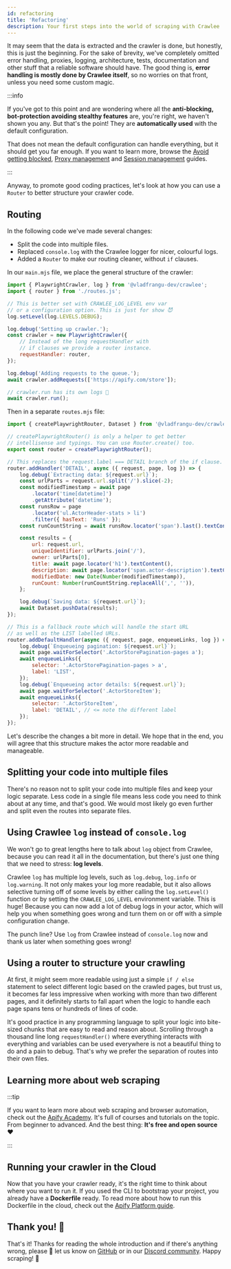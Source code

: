 ```yaml
---
id: refactoring
title: 'Refactoring'
description: Your first steps into the world of scraping with Crawlee
---
```



It may seem that the data is extracted and the crawler is done, but honestly, this is just the beginning. For the sake of brevity, we've completely omitted error handling, proxies, logging, architecture, tests, documentation and other stuff that a reliable software should have. The good thing is, **error handling is mostly done by Crawlee itself**, so no worries on that front, unless you need some custom magic.

:::info

If you've got to this point and are wondering where all the **anti-blocking, bot-protection avoiding stealthy features** are, you're right, we haven't shown you any. But that's the point! They are **automatically used** with the default configuration.

That does not mean the default configuration can handle everything, but it should get you far enough. If you want to learn more, browse the [Avoid getting blocked](../guides/avoid-blocking), [Proxy management](../guides/proxy-management) and [Session management](../guides/session-management) guides.

:::

Anyway, to promote good coding practices, let's look at how you can use a <ApiLink to="core/class/Router">`Router`</ApiLink> to better structure your crawler code.

## Routing

In the following code we've made several changes:

-   Split the code into multiple files.
-   Replaced `console.log` with the Crawlee logger for nicer, colourful logs.
-   Added a `Router` to make our routing cleaner, without `if` clauses.

In our `main.mjs` file, we place the general structure of the crawler:

```js title="src/main.mjs"
import { PlaywrightCrawler, log } from '@vladfrangu-dev/crawlee';
import { router } from './routes.js';

// This is better set with CRAWLEE_LOG_LEVEL env var
// or a configuration option. This is just for show 😈
log.setLevel(log.LEVELS.DEBUG);

log.debug('Setting up crawler.');
const crawler = new PlaywrightCrawler({
    // Instead of the long requestHandler with
    // if clauses we provide a router instance.
    requestHandler: router,
});

log.debug('Adding requests to the queue.');
await crawler.addRequests(['https://apify.com/store']);

// crawler.run has its own logs 🙂
await crawler.run();
```

Then in a separate `routes.mjs` file:

```js title="src/routes.mjs"
import { createPlaywrightRouter, Dataset } from '@vladfrangu-dev/crawlee';

// createPlaywrightRouter() is only a helper to get better
// intellisense and typings. You can use Router.create() too.
export const router = createPlaywrightRouter();

// This replaces the request.label === DETAIL branch of the if clause.
router.addHandler('DETAIL', async ({ request, page, log }) => {
    log.debug(`Extracting data: ${request.url}`);
    const urlParts = request.url.split('/').slice(-2);
    const modifiedTimestamp = await page
        .locator('time[datetime]')
        .getAttribute('datetime');
    const runsRow = page
        .locator('ul.ActorHeader-stats > li')
        .filter({ hasText: 'Runs' });
    const runCountString = await runsRow.locator('span').last().textContent();

    const results = {
        url: request.url,
        uniqueIdentifier: urlParts.join('/'),
        owner: urlParts[0],
        title: await page.locator('h1').textContent(),
        description: await page.locator('span.actor-description').textContent(),
        modifiedDate: new Date(Number(modifiedTimestamp)),
        runCount: Number(runCountString.replaceAll(',', '')),
    };

    log.debug(`Saving data: ${request.url}`);
    await Dataset.pushData(results);
});

// This is a fallback route which will handle the start URL
// as well as the LIST labelled URLs.
router.addDefaultHandler(async ({ request, page, enqueueLinks, log }) => {
    log.debug(`Enqueueing pagination: ${request.url}`);
    await page.waitForSelector('.ActorStorePagination-pages a');
    await enqueueLinks({
        selector: '.ActorStorePagination-pages > a',
        label: 'LIST',
    });
    log.debug(`Enqueueing actor details: ${request.url}`);
    await page.waitForSelector('.ActorStoreItem');
    await enqueueLinks({
        selector: '.ActorStoreItem',
        label: 'DETAIL', // <= note the different label
    });
});
```

Let's describe the changes a bit more in detail. We hope that in the end, you will agree that this structure makes the actor more readable and manageable.

## Splitting your code into multiple files

There's no reason not to split your code into multiple files and keep your logic separate. Less code in a single file means less code you need to think about at any time, and that's good. We would most likely go even further and split even the routes into separate files.

## Using Crawlee `log` instead of `console.log`

We won't go to great lengths here to talk about `log` object from Crawlee, because you can read it all in the <ApiLink to="core/class/Log">documentation</ApiLink>, but there's just one thing that we need to stress: **log levels**.

Crawlee `log` has multiple log levels, such as `log.debug`, `log.info` or `log.warning`. It not only makes your log more readable, but it also allows selective turning off of some levels by either calling the `log.setLevel()` function or by setting the `CRAWLEE_LOG_LEVEL` environment variable. This is huge! Because you can now add a lot of debug logs in your actor, which will help you when something goes wrong and turn them on or off with a simple configuration change.

The punch line? Use `log` from Crawlee instead of `console.log` now and thank us later when something goes wrong!

## Using a router to structure your crawling

At first, it might seem more readable using just a simple `if / else` statement to select different logic based on the crawled pages, but trust us, it becomes far less impressive when working with more than two different pages, and it definitely starts to fall apart when the logic to handle each page spans tens or hundreds of lines of code.

It's good practice in any programming language to split your logic into bite-sized chunks that are easy to read and reason about. Scrolling through a thousand line long `requestHandler()` where everything interacts with everything and variables can be used everywhere is not a beautiful thing to do and a pain to debug. That's why we prefer the separation of routes into their own files.

## Learning more about web scraping

:::tip

If you want to learn more about web scraping and browser automation, check out the [Apify Academy](https://developers.apify.com/academy). It's full of courses and tutorials on the topic. From beginner to advanced. And the best thing: **It's free and open source** ❤️

:::

## Running your crawler in the Cloud

Now that you have your crawler ready, it's the right time to think about where you want to run it. If you used the CLI to bootstrap your project, you already have a **Dockerfile** ready. To read more about how to run this Dockerfile in the cloud, check out the [Apify Platform guide](../guides/apify-platform).

## Thank you! 🎉

That's it! Thanks for reading the whole introduction and if there's anything wrong, please 🙏 let us know on [GitHub](https://github.com/apify/crawlee) or in our [Discord community](https://discord.com/invite/jyEM2PRvMU). Happy scraping! 👋
